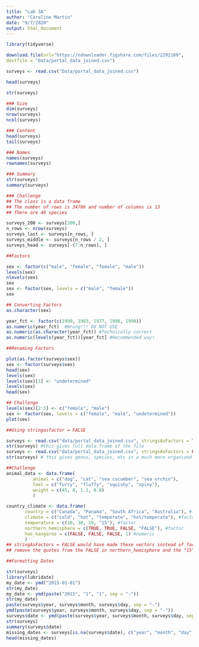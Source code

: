 ```yaml
---
title: "Lab 3A"
author: "Caroline Martin"
date: "9/7/2020"
output: html_document
---
```

```r
library(tidyverse)
```

```r
download.file(url="https://ndownloader.figshare.com/files/2292169",
destfile = "Data/portal_data_joined.csv")
```

```r
surveys <- read.csv("Data/portal_data_joined.csv") 
```

```r
head(surveys)
```
```r
str(surveys)
```

```r
### Size
dim(surveys)
nrow(surveys)
ncol(surveys)
```

```r

### Content
head(surveys)
tail(surveys)
```

```r
### Names
names(surveys)
rownames(surveys)
```

```r
### Summary
str(surveys)
summary(surveys)
```
```r
### Challenge
## The class is a data frame
## The number of rows is 34786 and number of columns is 13
## There are 48 species

```

```r
surveys_200 <- surveys[200,]
n_rows <- nrow(surveys)
surveys_last <- surveys[n_rows, ]
surveys_middle <- surveys[n_rows / 2, ]
surveys_head <- surveys[-(7:n_rows), ]
```

```r
##Factors

sex <- factor(c("male", "female", "female", "male"))
levels(sex)
nlevels(sex)
sex
sex <- factor(sex, levels = c("male", "female"))
sex
```

```r
## Converting Factors
as.character(sex)

year_fct <- factor(c(1990, 1983, 1977, 1998, 1990))
as.numeric(year_fct)  #Wrong!!! DO NOT USE
as.numeric(as.character(year_fct)) #Technically correct
as.numeric(levels(year_fct))[year_fct] #Recommended way! 
```

```r
##Renaming Factors

plot(as.factor(surveys$sex))
sex <- factor(surveys$sex)
head(sex)
levels(sex)
levels(sex)[1] <- "undetermined"
levels(sex)
head(sex)

## Challenge
levels(sex)[2:3] <- c("female", "male")
sex <- factor(sex, levels = c("female", "male", "undetermined"))
plot(sex)

```

```r
##Using stringasfactor = FALSE

surveys <- read.csv("data/portal_data_joined.csv", stringsAsFactors = TRUE)
str(surveys) #this gives full data.frame of the file
surveys <- read.csv("data/portal_data_joined.csv", stringsAsFactors = FALSE)
str(surveys) # this gives genus, species, etc in a much more organized manner, explaining chr, int, etc. instead of int, factor, and a lot of numbers

##Challenge
animal_data <- data.frame(
          animal = c("dog", "cat", "sea cucumber", "sea urchin"),
          feel = c("furry", "fluffy", "squishy", "spiny"),
          weight = c(45, 8, 1.1, 0.8)
          )

country_climate <- data.frame(
       country = c("Canada", "Panama", "South Africa", "Australia"), #factor
       climate = c("cold", "hot", "temperate", "hot/temperate"), #factor
       temperature = c(10, 30, 18, "15"), #factor
       northern_hemisphere = c(TRUE, TRUE, FALSE, "FALSE"), #factor
       has_kangaroo = c(FALSE, FALSE, FALSE, 1) #numeric
       )
## stringAsFactors = FALSE would have made these vectors instead of factors
## remove the quotes from the FALSE in northern_hemisphere and the "15" from temperature and replacing the 1 with TRUE in has_kangaroo

```

```r
##Formatting Dates

str(surveys)
library(lubridate)
my_date <- ymd("2015-01-01")
str(my_date)
my_date <- ymd(paste("2015", "1", "1", sep = "-")) 
str(my_date)
paste(surveys$year, surveys$month, surveys$day, sep = "-")
ymd(paste(surveys$year, surveys$month, surveys$day, sep = "-"))
surveys$date <- ymd(paste(surveys$year, surveys$month, surveys$day, sep = "-"))
str(surveys)
summary(surveys$date)
missing_dates <- surveys[is.na(surveys$date), c("year", "month", "day")]
head(missing_dates)
```
